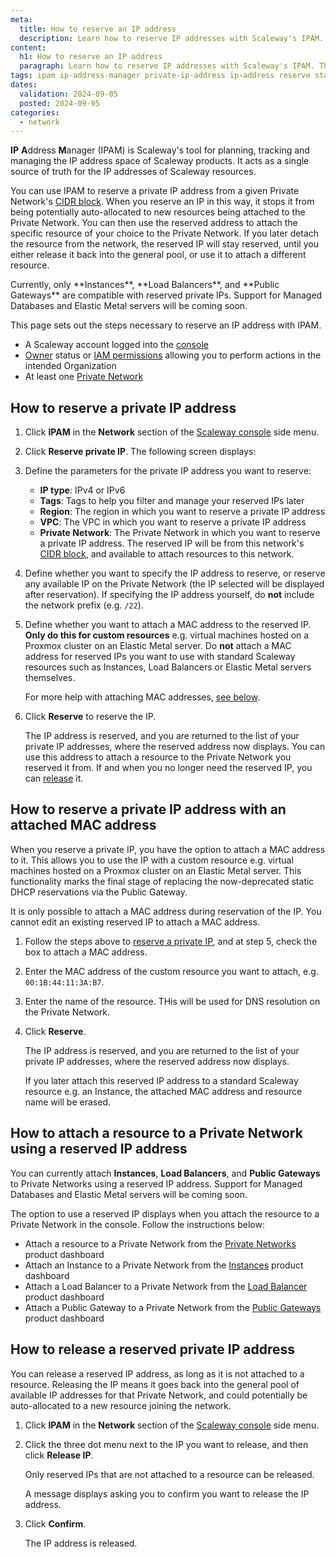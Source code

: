 ```yaml
---
meta:
  title: How to reserve an IP address
  description: Learn how to reserve IP addresses with Scaleway's IPAM. This step-by-step guide helps you easily manage and allocate IPs for future use when attaching resources to your Private Network, ensuring efficient network configuration.
content:
  h1: How to reserve an IP address
  paragraph: Learn how to reserve IP addresses with Scaleway's IPAM. This step-by-step guide helps you easily manage and allocate IPs for future use when attaching resources to your Private Network, ensuring efficient network configuration.
tags: ipam ip-address-manager private-ip-address ip-address reserve static
dates:
  validation: 2024-09-05
  posted: 2024-09-05
categories:
  - network
---
```


**IP** **A**ddress **M**anager (IPAM) is Scaleway's tool for planning, tracking and managing the IP address space of Scaleway products. It acts as a single source of truth for the IP addresses of Scaleway resources.
 
You can use IPAM to reserve a private IP address from a given Private Network's [CIDR block](/network/vpc/concepts/#cidr-block). When you reserve an IP in this way, it stops it from being potentially auto-allocated to new resources being attached to the Private Network. You can then use the reserved address to attach the specific resource of your choice to the Private Network. If you later detach the resource from the network, the reserved IP will stay reserved, until you either release it back into the general pool, or use it to attach a different resource.

<Message type="note">
Currently, only **Instances**, **Load Balancers**, and **Public Gateways** are compatible with reserved private IPs. Support for Managed Databases and Elastic Metal servers will be coming soon.
</Message>

This page sets out the steps necessary to reserve an IP address with IPAM.

<Macro id="requirements" />

- A Scaleway account logged into the [console](https://console.scaleway.com)
- [Owner](/identity-and-access-management/iam/concepts/#owner) status or [IAM permissions](/identity-and-access-management/iam/concepts/#permission) allowing you to perform actions in the intended Organization
- At least one [Private Network](/network/vpc/how-to/create-private-network/)

## How to reserve a private IP address

1. Click **IPAM** in the **Network** section of the [Scaleway console](https://console.scaleway.com) side menu.

2. Click **Reserve private IP**. The following screen displays:

    <Lightbox src="scaleway-reserve-ip.webp" alt="A pop-up screen, showing the parameters to define for the private IP to reserve: type (IPv4 or IPv6), tags, region, VPC and Private Network" />

3. Define the parameters for the private IP address you want to reserve:
    - **IP type**: IPv4 or IPv6
    - **Tags**: Tags to help you filter and manage your reserved IPs later
    - **Region**: The region in which you want to reserve a private IP address
    - **VPC**: The VPC in which you want to reserve a private IP address
    - **Private Network**: The Private Network in which you want to reserve a private IP address. The reserved IP will be from this network's [CIDR block](/network/vpc/concepts/), and available to attach resources to this network.

4. Define whether you want to specify the IP address to reserve, or reserve any available IP on the Private Network (the IP selected will be displayed after reservation). If specifying the IP address yourself, do **not** include the network prefix (e.g. `/22`).

5. Define whether you want to attach a MAC address to the reserved IP. **Only do this for custom resources** e.g. virtual machines hosted on a Proxmox cluster on an Elastic Metal server. Do **not** attach a MAC address for reserved IPs you want to use with standard Scaleway resources such as Instances, Load Balancers or Elastic Metal servers themselves.

    For more help with attaching MAC addresses, [see below](#how-to-reserve-a-private-ip-address-with-an-attached-mac-address).

6. Click **Reserve** to reserve the IP.

    The IP address is reserved, and you are returned to the list of your private IP addresses, where the reserved address now displays. You can use this address to attach a resource to the Private Network you reserved it from. If and when you no longer need the reserved IP, you can [release](#how-to-release-a-reserved-private-ip-address) it.

## How to reserve a private IP address with an attached MAC address

When you reserve a private IP, you have the option to attach a MAC address to it. This allows you to use the IP with a custom resource e.g. virtual machines hosted on a Proxmox cluster on an Elastic Metal server. This functionality marks the final stage of replacing the now-deprecated static DHCP reservations via the Public Gateway.

It is only possible to attach a MAC address during reservation of the IP. You cannot edit an existing reserved IP to attach a MAC address.

1. Follow the steps above to [reserve a private IP](#how-to-reserve-a-private-ip-address), and at step 5, check the box to attach a MAC address.

2. Enter the MAC address of the custom resource you want to attach, e.g. `00:1B:44:11:3A:B7`.

3. Enter the name of the resource. THis will be used for DNS resolution on the Private Network.

4. Click **Reserve**.

    The IP address is reserved, and you are returned to the list of your private IP addresses, where the reserved address now displays. 
    
    If you later attach this reserved IP address to a standard Scaleway resource e.g. an Instance, the attached MAC address and resource name will be erased.

## How to attach a resource to a Private Network using a reserved IP address

You can currently attach **Instances**, **Load Balancers**, and **Public Gateways** to Private Networks using a reserved IP address. Support for Managed Databases and Elastic Metal servers will be coming soon.

The option to use a reserved IP displays when you attach the resource to a Private Network in the console. Follow the instructions below:

- Attach a resource to a Private Network from the [Private Networks](/network/vpc/how-to/attach-resources-to-pn/) product dashboard
- Attach an Instance to a Private Network from the [Instances](/compute/instances/how-to/use-private-networks/#how-to-attach-instances-to-an-existing-private-network) product dashboard
- Attach a Load Balancer to a Private Network from the [Load Balancer](/network/load-balancer/how-to/use-with-private-network/) product dashboard
- Attach a Public Gateway to a Private Network from the [Public Gateways](/network/public-gateways/how-to/configure-a-public-gateway/#how-to-attach-a-public-gateway-to-a-private-network) product dashboard

## How to release a reserved private IP address

You can release a reserved IP address, as long as it is not attached to a resource. Releasing the IP means it goes back into the general pool of available IP addresses for that Private Network, and could potentially be auto-allocated to a new resource joining the network.

1. Click **IPAM** in the **Network** section of the [Scaleway console](https://console.scaleway.com) side menu.

2. Click the three dot menu <Icon name="more" /> next to the IP you want to release, and then click **Release IP**.

    <Message type="note">
    Only reserved IPs that are not attached to a resource can be released.
    </Message>

    A message displays asking you to confirm you want to release the IP address.

3. Click **Confirm**.

    The IP address is released.